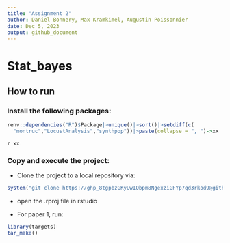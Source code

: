 ```yaml
---
title: "Assignment 2"
author: Daniel Bonnery, Max Kramkimel, Augustin Poissonnier
date: Dec 5, 2023
output: github_document
---
```


# Stat_bayes

## How to run 

### Install the following packages:

```r
renv::dependencies("R")$Package|>unique()|>sort()|>setdiff(c(
  "montruc","LocustAnalysis","synthpop"))|>paste(collapse = ", ")->xx
```

`r xx`

### Copy and execute the project:

- Clone the project to a local repository
via:

```r
system("git clone https://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@github.com/Augustin202/Stat_bayes.git")
```

- open the .rproj file in rstudio

- For paper 1, run:

```r
library(targets)
tar_make()
```